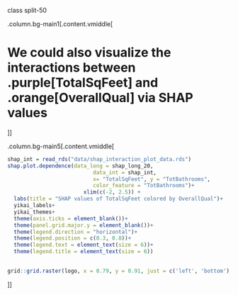 

class split-50


.column.bg-main1[.content.vmiddle[

# We could also visualize the interactions between .purple[TotalSqFeet] and .orange[OverallQual] via SHAP values


]]



.column.bg-main5[.content.vmiddle[


```r
shap_int = read_rds("data/shap_interaction_plot_data.rds")
shap.plot.dependence(data_long = shap_long_20,
                           data_int = shap_int,
                           x= "TotalSqFeet", y = "TotBathrooms", 
                           color_feature = "TotBathrooms")+
                        xlim(c(-2, 2.5)) +
  labs(title = "SHAP values of TotalSqFeet colored by OverallQual")+
  yikai_labels+
  yikai_themes+
  theme(axis.ticks = element_blank())+
  theme(panel.grid.major.y = element_blank())+
  theme(legend.direction = "horizontal")+
  theme(legend.position = c(0.3, 0.8))+
  theme(legend.text = element_text(size = 6))+
  theme(legend.title = element_text(size = 6))

  
grid::grid.raster(logo, x = 0.79, y = 0.91, just = c('left', 'bottom'), width = unit(1.5, 'inches'))

```


]]

